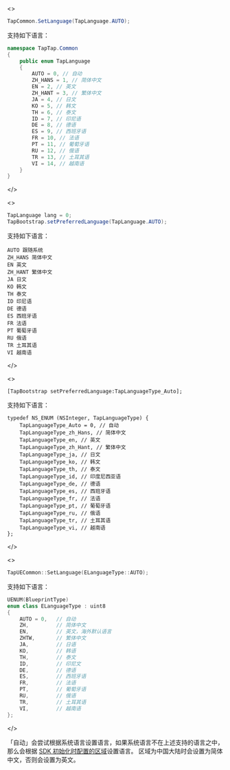 
<MultiLang kind={props.kind}>

<>

```cs
TapCommon.SetLanguage(TapLanguage.AUTO);
```

支持如下语言：

```cs
namespace TapTap.Common
{
    public enum TapLanguage
    {
        AUTO = 0, // 自动
        ZH_HANS = 1, // 简体中文
        EN = 2, // 英文
        ZH_HANT = 3, // 繁体中文
        JA = 4, // 日文
        KO = 5, // 韩文
        TH = 6, // 泰文
        ID = 7, // 印尼语
        DE = 8, // 德语
        ES = 9, // 西班牙语
        FR = 10, // 法语
        PT = 11, // 葡萄牙语
        RU = 12, // 俄语
        TR = 13, // 土耳其语
        VI = 14, // 越南语
    }
}
```

</>

<>

```java
TapLanguage lang = 0;
TapBootstrap.setPreferredLanguage(TapLanguage.AUTO);
```

支持如下语言：

```
AUTO 跟随系统
ZH_HANS 简体中文
EN 英文
ZH_HANT 繁体中文
JA 日文
KO 韩文
TH 泰文
ID 印尼语
DE 德语
ES 西班牙语
FR 法语
PT 葡萄牙语
RU 俄语
TR 土耳其语
VI 越南语
```

</>

<>

```objc
[TapBootstrap setPreferredLanguage:TapLanguageType_Auto];
```

支持如下语言：

```objc
typedef NS_ENUM (NSInteger, TapLanguageType) {
    TapLanguageType_Auto = 0, // 自动
    TapLanguageType_zh_Hans, // 简体中文
    TapLanguageType_en, // 英文
    TapLanguageType_zh_Hant, // 繁体中文
    TapLanguageType_ja, // 日文
    TapLanguageType_ko, // 韩文
    TapLanguageType_th, // 泰文
    TapLanguageType_id, // 印度尼西亚语
    TapLanguageType_de, // 德语
    TapLanguageType_es, // 西班牙语
    TapLanguageType_fr, // 法语 
    TapLanguageType_pt, // 葡萄牙语
    TapLanguageType_ru, // 俄语
    TapLanguageType_tr, // 土耳其语
    TapLanguageType_vi, // 越南语
};
```

</>

<>

```cpp
TapUECommon::SetLanguage(ELanguageType::AUTO);
```

支持如下语言：

```cpp
UENUM(BlueprintType)
enum class ELanguageType : uint8
{
    AUTO = 0,   // 自动
    ZH,			// 简体中文
    EN,			// 英文，海外默认语言
    ZHTW,		// 繁体中文
    JA,			// 日语
    KO,			// 韩语
    TH,			// 泰文
    ID,			// 印尼文
    DE, 		// 德语
    ES, 		// 西班牙语
    FR, 		// 法语
    PT, 		// 葡萄牙语
    RU, 		// 俄语
    TR, 		// 土耳其语
    VI, 		// 越南语
};
```

</>

</MultiLang>

「自动」会尝试根据系统语言设置语言，如果系统语言不在上述支持的语言之中，那么会根据 [SDK 初始化时配置的区域](/sdk/start/quickstart/#初始化)设置语言。
区域为中国大陆时会设置为简体中文，否则会设置为英文。
